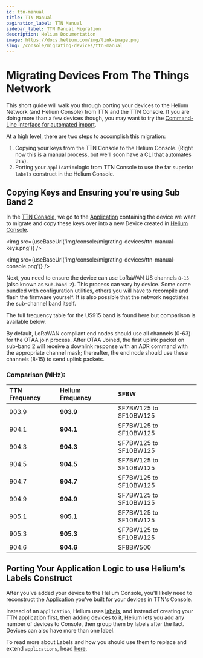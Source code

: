 ```yaml
---
id: ttn-manual
title: TTN Manual
pagination_label: TTN Manual
sidebar_label: TTN Manual Migration
description: Helium Documentation
image: https://docs.helium.com/img/link-image.png
slug: /console/migrating-devices/ttn-manual
---
```


# Migrating Devices From The Things Network


<LegacyContentBanner />

This short guide will walk you through porting your devices to the Helium Network \(and Helium
Console\) from TTN and the TTN Console. If you are doing more than a few devices though, you may
want to try the [Command-Line Interface for automated import](/console/cli#ttn-import).

At a high level, there are two steps to accomplish this migration:

1. Copying your keys from the TTN Console to the Helium Console. \(Right now this is a manual
   process, but we'll soon have a CLI that automates this\).
2. Porting your `application`logic from TTN Console to use the far superior `labels` construct in
   the Helium Console.

## Copying Keys and Ensuring you're using Sub Band 2

In the [TTN Console](https://console.thethingsnetwork.org/), we go to the
[Application](https://console.thethingsnetwork.org/applications) containing the device we want to
migrate and copy these keys over into a new Device created in
[Helium Console](https://console.helium.com).

<img src={useBaseUrl('img/console/migrating-devices/ttn-manual-keys.png')} />

<img src={useBaseUrl('img/console/migrating-devices/ttn-manual-console.png')} />

Next, you need to ensure the device can use LoRaWAN US channels `8-15` \(also known as
`Sub-band 2`\). This process can vary by device. Some come bundled with configuration utilities,
others you will have to recompile and flash the firmware yourself. It is also possible that the
network negotiates the sub-channel band itself.

The full frequency table for the US915 band is found here but comparison is available below.

By default, LoRaWAN compliant end nodes should use all channels \(0-63\) for the OTAA join process.
After OTAA Joined, the first uplink packet on sub-band 2 will receive a downlink response with an
ADR command with the appropriate channel mask; thereafter, the end node should use these channels
\(8-15\) to send uplink packets.

### Comparison \(MHz\):

| **TTN Frequency** | **Helium Frequency** | **SFBW**              |
| :---------------- | :------------------- | :-------------------- |
| 903.9             | **903.9**            | SF7BW125 to SF10BW125 |
| 904.1             | **904.1**            | SF7BW125 to SF10BW125 |
| 904.3             | **904.3**            | SF7BW125 to SF10BW125 |
| 904.5             | **904.5**            | SF7BW125 to SF10BW125 |
| 904.7             | **904.7**            | SF7BW125 to SF10BW125 |
| 904.9             | **904.9**            | SF7BW125 to SF10BW125 |
| 905.1             | **905.1**            | SF7BW125 to SF10BW125 |
| 905.3             | **905.3**            | SF7BW125 to SF10BW125 |
| 904.6             | **904.6**            | SF8BW500              |

## Porting Your Application Logic to use Helium's Labels Construct

After you've added your device to the Helium Console, you'll likely need to reconstruct the
[Application](https://www.thethingsnetwork.org/docs/applications/) you've built for your devices in
TTN's Console.

Instead of an `application`, Helium uses [labels](../labels), and instead of creating your TTN
application first, then adding devices to it, Helium lets you add any number of devices to Console,
then group them by labels after the fact. Devices can also have more than one label.

To read more about Labels and how you should use them to replace and extend `applications`, head
[here](../labels).
